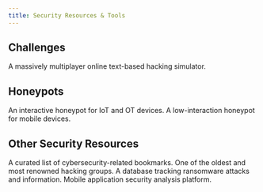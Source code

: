 ```yaml
---
title: Security Resources & Tools
---
```


## Challenges

<CardGroup cols={1}>
  <Card title="Hackmud" href="https://www.hackmud.com/">
    A massively multiplayer online text-based hacking simulator.
  </Card>
</CardGroup>

## Honeypots

<CardGroup cols={2}>
  <Card title="Riotpot" href="https://github.com/honeynet/riotpot">
    An interactive honeypot for IoT and OT devices.
  </Card>
  <Card title="Honeypot ToGo AAU (HosTaGe)" href="https://aau-network-security.github.io/HosTaGe/">
    A low-interaction honeypot for mobile devices.
  </Card>
</CardGroup>

## Other Security Resources

<CardGroup cols={2}>
  <Card title="Collection of Cyber Bookmarks" href="https://github.com/x0rb3l/Cyber-Bookmarks">
    A curated list of cybersecurity-related bookmarks.
  </Card>
  <Card title="The Hacker's Choice (THC)" href="https://www.thc.org/">
    One of the oldest and most renowned hacking groups.
  </Card>
  <Card title="Ransom Database" href="https://www.ransom-db.com/">
    A database tracking ransomware attacks and information.
  </Card>
  <Card title="AppTotal - Analyze your app" href="https://apptotal.io/">
    Mobile application security analysis platform.
  </Card>
</CardGroup>
